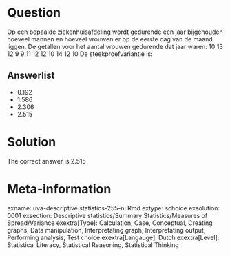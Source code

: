 Question
========

Op een bepaalde ziekenhuisafdeling wordt gedurende een jaar bijgehouden hoeveel mannen en hoeveel vrouwen er op de eerste dag van de maand liggen.
De getallen voor het aantal vrouwen gedurende dat jaar waren:
10 13 12 9 9 11 12 12 10 14 12 10
De steekproefvariantie is: 

Answerlist
----------
* 0.192
* 1.586
* 2.306
* 2.515

Solution
========

The correct answer is  2.515 

Meta-information
================
exname: uva-descriptive statistics-255-nl.Rmd 
extype: schoice 
exsolution: 0001 
exsection: Descriptive statistics/Summary Statistics/Measures of Spread/Variance
exextra[Type]: Calculation, Case, Conceptual, Creating graphs, Data manipulation, Interpretating graph, Interpretating output, Performing analysis, Test choice 
exextra[Langauge]: Dutch 
exextra[Level]: Statistical Literacy, Statistical Reasoning, Statistical Thinking 
